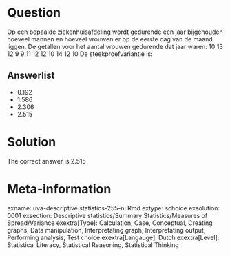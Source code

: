 Question
========

Op een bepaalde ziekenhuisafdeling wordt gedurende een jaar bijgehouden hoeveel mannen en hoeveel vrouwen er op de eerste dag van de maand liggen.
De getallen voor het aantal vrouwen gedurende dat jaar waren:
10 13 12 9 9 11 12 12 10 14 12 10
De steekproefvariantie is: 

Answerlist
----------
* 0.192
* 1.586
* 2.306
* 2.515

Solution
========

The correct answer is  2.515 

Meta-information
================
exname: uva-descriptive statistics-255-nl.Rmd 
extype: schoice 
exsolution: 0001 
exsection: Descriptive statistics/Summary Statistics/Measures of Spread/Variance
exextra[Type]: Calculation, Case, Conceptual, Creating graphs, Data manipulation, Interpretating graph, Interpretating output, Performing analysis, Test choice 
exextra[Langauge]: Dutch 
exextra[Level]: Statistical Literacy, Statistical Reasoning, Statistical Thinking 
